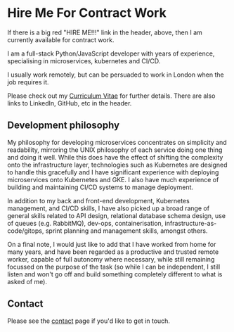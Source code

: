 # Hire Me For Contract Work

If there is a big red "HIRE ME!!!" link in the header, above, then I am currently available for contract work.

I am a full-stack Python/JavaScript developer with years of experience, specialising in microservices, kubernetes and CI/CD.

I usually work remotely, but can be persuaded to work in London when the job requires it.

Please check out my [Curriculum Vitae](/cv) for further details. There are also links to LinkedIn, GitHub, etc in the header.

## Development philosophy

My philosophy for developing microservices concentrates on simplicity and readability, mirroring the UNIX philosophy of each service doing one thing and doing it well. While this does have the effect of shifting the complexity onto the infrastructure layer, technologies such as Kubernetes are designed to handle this gracefully and I have significant experience with deploying microservices onto Kubernetes and GKE. I also have much experience of building and maintaining CI/CD systems to manage deployment.

In addition to my back and front-end development, Kubernetes management, and CI/CD skills, I have also picked up a broad range of general skills related to API design, relational database schema design, use of queues (e.g. RabbitMQ), dev-ops, containerisation, infrastructure-as-code/gitops, sprint planning and management skills, amongst others.

On a final note, I would just like to add that I have worked from home for many years, and have been regarded as a productive and trusted remote worker, capable of full autonomy where necessary, while still remaining focussed on the purpose of the task (so while I can be independent, I still listen and won't go off and build something completely different to what is asked of me).

## Contact

Please see the [contact](/contact) page if you'd like to get in touch.
